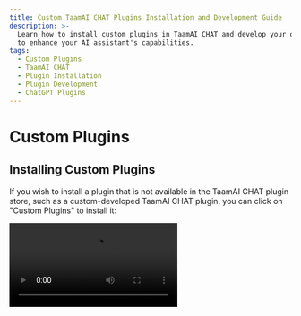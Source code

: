 ```yaml
---
title: Custom TaamAI CHAT Plugins Installation and Development Guide
description: >-
  Learn how to install custom plugins in TaamAI CHAT and develop your own plugins
  to enhance your AI assistant's capabilities.
tags:
  - Custom Plugins
  - TaamAI CHAT
  - Plugin Installation
  - Plugin Development
  - ChatGPT Plugins
---
```


# Custom Plugins

## Installing Custom Plugins

If you wish to install a plugin that is not available in the TaamAI CHAT plugin store, such as a custom-developed TaamAI CHAT plugin, you can click on "Custom Plugins" to install it:

<Video src="https://github.com/lobehub/lobe-chat/assets/28616219/034a328c-8465-4499-8f93-fdcdb03343cd" />

In addition, TaamAI CHAT's plugin mechanism is compatible with ChatGPT plugins, so you can easily install corresponding ChatGPT plugins.

If you want to try installing custom plugins on your own, you can use the following links to try:

- `Custom Lobe Plugin` Mock Credit Card: [https://lobe-plugin-mock-credit-card.vercel.app/manifest.json](https://lobe-plugin-mock-credit-card.vercel.app/manifest.json)
- `ChatGPT Plugin` Access Links: [https://www.accesslinks.ai/.well-known/ai-plugin.json](https://www.accesslinks.ai/.well-known/ai-plugin.json)

<Cards rows={2}>
  <Image alt="Installing Custom Plugins S1" height={472} src="https://github.com/lobehub/lobe-chat/assets/28616219/bb9cd00f-b20c-4d7b-9c60-b921d350e319" />

  <Image alt="Installing Custom Plugins S2" height={472} src="https://github.com/lobehub/lobe-chat/assets/28616219/bdeb678e-6502-4667-86b1-504221ee7ded" />
</Cards>

## Developing Custom Plugins

If you wish to develop a TaamAI CHAT plugin on your own, feel free to refer to the [Plugin Development Guide](/docs/usage/plugins/development) to expand the possibilities of your AI assistant!
